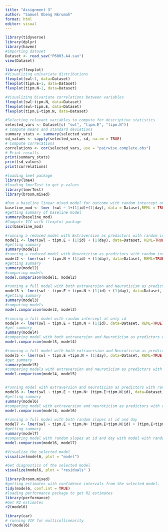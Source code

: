 ```yaml
---
title: "Assignment 3"
author: "Samuel Obeng Nkrumah"
format: html
editor: visual
---
```


```r
library(tidyverse)
library(dplyr)
library(haven)
#importing dataset
Dataset <- read_sav("P6003.A4.sav")
view(Dataset)

library(flexplot)
#Visualizing univariate distributions
flexplot(swl~1, data=Dataset)
flexplot(tipm.E~1, data=Dataset)
flexplot(tipm.N~1, data=Dataset)

#Visualizing bivariate correlations between variables
flexplot(swl~tipm.N, data=Dataset)
flexplot(swl~tipm.E, data=Dataset)
flexplot(tipm.E~tipm.N, data=Dataset)

#Selecting relevant variables to compute for descriptive statistics
selected_vars <- Dataset[c( "swl", "tipm.E", "tipm.N")]
# Compute means and standard deviations
summary_stats <- summary(selected_vars)
sd_values <- sapply(selected_vars, sd, na.rm = TRUE)
# Compute correlations
correlations <- cor(selected_vars, use = "pairwise.complete.obs")
# Print results
print(summary_stats)
print(sd_values)
print(correlations)

#loading lme4 package
library(lme4)
#loading lmerTest to get p-values
library(lmerTest)
library(broom.mixed)

#Run a baseline linear mixed model for outcome with random intercept only  
baseline_mod <- lmer (swl ~ 1+(1|id)+(1|day), data = Dataset,REML = TRUE)
#getting summary of baseline model
summary(baseline_mod)
#Compute ICC with flexplot package
icc(baseline_mod)

#running a reduced model with Extraversion as predictors with random intercept 
model1 <- lmer(swl ~ tipm.E + (1|id) + (1|day), data=Dataset, REML=TRUE)
#getting summary 
summary(model1)
#running a reduced model with Neuroticism as predictors with random intercept
model2 <- lmer(swl ~ tipm.N + (1|id) + (1|day), data=Dataset, REML=TRUE)
#getting summary 
summary(model2)
#comparing models
model.comparison(model1, model2)

#running a full model with both extraversion and Neuroticism as predictors with random intercept at id and day
model3 <- lmer(swl ~ tipm.E + tipm.N + (1|id) + (1|day), data=Dataset, REML=TRUE)
#getting summary 
summary(model3)
#comparing models
model.comparison(model2, model3)

#running a full model with random intercept at only id
model4 <- lmer(swl ~ tipm.E + tipm.N + (1|id), data=Dataset, REML=TRUE)
#get summary
summary(model4)
#comparing model with both extraversion and Neuroticism as predictors with random intercept id to the model with random intercept at both id and day
model.comparison(model3, model4)

#running a full model with both extraversion and Neuroticism as predictors with random intercept at day only
model5 <- lmer(swl ~ tipm.E +tipm.N + (1|day), data=Dataset, REML=TRUE)
#get summary
summary(model5)
#comparing models with extraversion and neuroticism as predictors with random intercept at id with the model with random intercept at only day
model.comparison(model4, model5)


#running model with extraversion and neuroticism as predictors with random slope for both at id 
model6 <- lmer(swl ~ tipm.E + tipm.N+ (tipm.E+tipm.N|id), data=Dataset, REML=TRUE)
#getting summary
summary(model6)
#comparing model with extraversion and neuroticism as predictors with random slope at id to the one with random intercept at id
model.comparison(model4, model6)

#running a full model with both random slopes at id and day
model7 <- lmer(swl ~ tipm.E + tipm.N+ (tipm.E+tipm.N|id) + (tipm.E+tipm.N|day), data=Dataset, REML=TRUE)
#getting summary
summary(model7)
#comparing model with random slopes at id and day with model with random slope at only id.
model.comparison(model6, model7)

#Visualize the selected model
visualize(model6, plot = "model")

#Get diagnostics of the selected model
visualize(model6, plot = "residuals" )

library(broom.mixed)
#getting estimates with confidence intervals from the selected model.
tidy(model6, conf.int = TRUE)
#loading performance package to get R2 estimates
library(performance)
#Get R2 estimates
r2(model6)

library(car)
# running VIF for multicollinearity
vif(model6)

```

